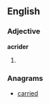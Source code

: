==English==

===Adjective===
'''acrider'''
# {{comparative of|acrid}}

===Anagrams===
* [[carried#English|carried]]